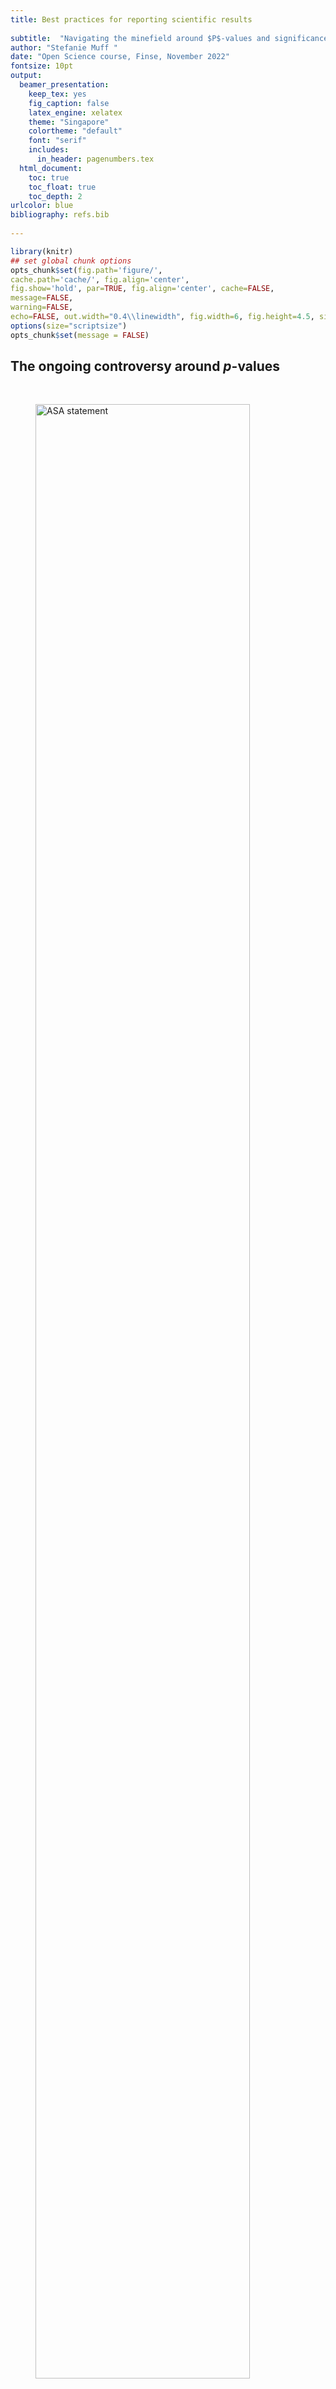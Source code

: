 ```yaml
---
title: Best practices for reporting scientific results
  
subtitle:  "Navigating the minefield around $P$-values and significance"
author: "Stefanie Muff "
date: "Open Science course, Finse, November 2022"
fontsize: 10pt
output:
  beamer_presentation:
    keep_tex: yes
    fig_caption: false
    latex_engine: xelatex
    theme: "Singapore"
    colortheme: "default"
    font: "serif"
    includes:
      in_header: pagenumbers.tex
  html_document:
    toc: true
    toc_float: true
    toc_depth: 2
urlcolor: blue
bibliography: refs.bib
    
---
```


```r
library(knitr)
## set global chunk options
opts_chunk$set(fig.path='figure/', 
cache.path='cache/', fig.align='center', 
fig.show='hold', par=TRUE, fig.align='center', cache=FALSE, 
message=FALSE, 
warning=FALSE,
echo=FALSE, out.width="0.4\\linewidth", fig.width=6, fig.height=4.5, size="scriptsize", width=40)
options(size="scriptsize")
opts_chunk$set(message = FALSE)
```

 


## The ongoing controversy around $p$-values

$~$

\centering
![ASA statement](graphics/pvalue_circle.png){width=90%}


$~$

\flushleft
\scriptsize
[@wasserstein.lazar2016]

---

## Lots of publications in the past decades...

$~$



![nuzzo](graphics/nuzzo.png){width=50%}![Goodman 2008](graphics/dirtydozen.png){width=50%}
![Against](graphics/against_ss.png){width=50%}![Ioannidis](graphics/Ioannidis2.png){width=40%}

$~$

\scriptsize
@ioannidis2005, @goodman2008, @nuzzo2014, @amrhein.etal2019, ...

---

## $P$-values / statistical significance criticism 

$~$

$P$-value **criticism is** as **old** as statistical significance testing (1920s!). Issues:

$~$

* The sharp line $p<0.05$ is _arbitrary_.

$~$

* $P$-hacking / data dredging: Search until you find a result with $p<0.05$. 

$~$

* Publication bias: Studies with $p<0.05$ are more likely to be published than ``non-significant'' results. 

$~$

* HARKING: Hypothesizing After the Results are Known.

$~$

* Model selection using $p$-values $\rightarrow$ **model selection bias**.

---

Note: R.A. Fisher, the "inventor" of the $p$-value (1920s) didn't mean the $p$-value to be used in the way it is used today, which is: doing a single experiment and use $p<0.05$ for a conclusion.

$~$

From @goodman2016:

$~$

> Fisher used "significance" merely **to indicate that an observation was worth following up, with refutation of the null hypothesis justified only if further experiments  "rarely failed" to achieve significance**.  This is in stark contrast to the modern practice of making claims based on a single demonstration of statistical significance.
 

$~$

\pause

\centering






<!-- ---  -->



<!-- ## But wait, what is the problem with the $p$-value? -->

<!-- $~$ -->

<!-- The $p$-value is not a very intuitive concept... -->

<!-- $~$ -->

<!-- **Formal definition** -->

<!-- The $p$-value is the probability to observe a data summary (e.g., a $t$-value) that is at least as extreme as the one observed, given that the Null Hypothesis is correct. -->

<!-- $~$ -->


<!-- ```{r pValFig, fig.width=9, fig.height=4.5,out.width="9cm"} -->
<!-- par(mfrow=c(1,2)) -->

<!-- zz1 <- qnorm(0.025) -->
<!-- zz2 <- qnorm(0.975) -->
<!-- zz3 <- qnorm(0.05) -->

<!-- cord.x1 <- c(-4,seq(-4,zz1,0.01),zz1)  -->
<!-- cord.y1 <- c(0,dnorm(seq(-4,zz1,0.01)),0)  -->

<!-- cord.x2 <- c(zz2,seq(zz2,4,0.01),4)  -->
<!-- cord.y2 <- c(0,dnorm(seq(zz2,4,0.01)),0)  -->

<!-- curve(dnorm(x,0,1),-4,4,ylab="density",main="Two-sided p-value",xlab="") -->
<!-- polygon(cord.x1,cord.y1,col='gray') -->
<!-- polygon(cord.x2,cord.y2,col='gray') -->
<!-- text(-3,0.05,labels="2.5%") -->
<!-- text(3,0.05,labels="2.5%") -->

<!-- cord.x3 <- c(-4,seq(-4,zz3,0.01),zz3)  -->
<!-- cord.y3 <- c(0,dnorm(seq(-4,zz3,0.01)),0)  -->

<!-- curve(dnorm(x,0,1),-4,4,ylab="density",main="One-sided p-value",xlab="") -->
<!-- polygon(cord.x3,cord.y3,col='gray') -->
<!-- text(-3,0.05,labels="5%") -->

<!-- ``` -->


---

## Right or wrong?

$~$

Go to www.menti.com and use code 3944 9342. 

Which of these statements are right or wrong?

 
$~$

1. The $p$-value is the probability that the null hypothesis is true.

\vspace{2mm}

2. $p=0.02$ means that the alternative hypothesis is true with 98\% probability. 

\vspace{2mm}


3. The $p$-value is the type-1 error rate.

\vspace{2mm}


4. The $p$-value is the probability that the result happened by chance.

\vspace{2mm}

5. If $p>0.05$, we can conclude that there is no effect.

\vspace{2mm}

6. Two studies with $p>0.05$ and $p<0.05$ are in a conflict.

\vspace{7mm}


<!-- \pause -->

<!-- \centering -->

<!-- \textcolor{red}{Sorry, but this is all bullshit...} -->

---


## Significance thresholding is arbitrary

$~$

* Is there a significant difference between $p=0.049$ and $p=0.051$...?? 

\pause
\vspace{2mm}


> **No: ** \textcolor{red}{The difference between significant and non-significant is not necessarily significant.}

\vspace{2mm}

\pause

* Does $p>0.05$ automatically imply that a variable is unimportant or that it has no effect?

\pause
\vspace{2mm}

> **No**: \textcolor{red}{Absence of evidence is not evidence of absence} [@altman_bland1995]. \textcolor{red}{The null hypothesis cannot be proved.}

\pause
 
$~$


Reasons for large $p$-values:

* Low sample size ($\rightarrow$ low power).
* The truth is not far from the null hypothesis. 
* Collinear covariates.

---

$~$

* "Statistical significance" is often used almost synonymously with "there is an effect".

\vspace{2mm}

* But we all know: Correlation is not causation.


---

## Significance vs relevance

$~$

Paul D. Ellis in _The Essential Guide to Effect Sizes_ (2010, chapter 2):

\vspace{6mm}


> Indeed, statistical significance, which partly reflects sample size, may say nothing at all about the practical significance of a result. [....] To extract meaning from their results [...] scientists need to look beyond $p$ values
and effect sizes and **make informed judgments about what they see**.
 
\vspace{6mm}



 
 
---


\vspace{2mm}

* A low $p$-value does not automatically imply that a variable is ``important'' -- and vice versa.

\vspace{2mm}

* ``Is there an effect?'' v.s. ''How much of an effect is there?''. 

$~$

\flushleft

\centering
![](graphics/pValueEffectSize.jpg){width=50%}

\vspace{2mm}


\scriptsize

@goodman2008

\flushleft
\normalsize


$~$

**Problem:** The $p$-value blands the estimated effect size with its uncertainty.



<!-- ## Are two studies in conflict? -->

<!-- $~$ -->

<!-- * In the following example, two studies find the same effect size, but one is significant ($p=0.02$) and the other one is not ($p=0.09$). -->

<!-- $~$ -->

<!-- \centering -->
<!-- ![Effects sizes](graphics/effect_sizes.png){width=60%} -->

<!-- \scriptsize -->
<!-- @amrhein.etal2019 -->



<!-- \flushleft -->
<!-- \normalsize -->
<!-- \pause -->

<!-- \vspace{6mm} -->

<!-- * This is obviously no conflict, only the uncertainty is different. -->

<!-- \vspace{2mm} -->

<!-- * **Again:** The $p$-value blands the effect size with its uncertainty. -->


---


## Shall we abolish $p$-values?

$~$

<!-- * The journal _Basic and Applied Social Psychology_ had some years back banned $p$-values. -->

\centering
![Psychology](graphics/psycholog.png){width=60%}


\flushleft
\vspace{6mm}

* But that throws the baby out with the bath water. It's as if we would forbid trains because they cannot fly to South America...

\vspace{2mm}

* $p$-values are not "good" or "bad". They have **strengths** and **weaknesses**.


---

## What should we do then?

$~$

\centering

![](graphics/retire_significance.png){width=50%}

\scriptsize

\normalsize

$~$

\flushleft
* In many situations it is not justified to make a strict yes/no decision.\footnote{\scriptsize And we are usually not forced to! In contrast to e.g. clinical trials.}

\vspace{2mm}

* **Instead**: accumulating evidence over more and more studies.\footnote{\scriptsize That's why it is so important to publish non-significant results, too! And: the importance of meta-analyses.}





---

## A small literature review

$~$

![](graphics/reporting.png)


---



## Suggestion 1: Language matters!

\vspace{2mm}

Rewrite your results and use a _\textcolor{red}{gradual interpretation of the $p$-value}_.

\vspace{2mm}

For single (observational) studies, the following has been suggested already decades ago [@bland_1986]:

\vspace{5mm}

\centering
![](graphics/JMBland.png){width=60%}

---

![](graphics/tree_title.png){width=100%}
$~$

\centering
![](graphics/tree_figure.png){width=70%}


---

## Suggestion 2: Report effect sizes, 95% CIs, and figures

$~$ 

Ask:

\vspace{2mm}

* Is the effect size (biologically, medically, socially...) relevant?

$~$

* Which range of true effects is statistically consistent with the
observed data?  

$~$
\centering
$\rightarrow$ 95% confidence interval

$~$

$~$

\flushleft

$~$

\scriptsize 

However 

$~$



* The choice of the 95% is again somewhat arbitrary. We could also go for 90% or 99% or any other interval.

$~$


* The 95\% CI should **not be misused for simple hypothesis testing** in the sense of "Is 0 in the confidence interval or not?" -- that is just significance testing.

---

A results table from an example where I was involved [@imo.etal2018]:

\centering
![](graphics/hg_table.png){width=80%}

$~$
 

> We found very strong evidence for a positive association of mercury in urine with amalgam fillings (regression coefficient: 0.33; 95% CI: 0.24–0.42; p < 0.001).

$~$


>  We found no evidence for an association of log-transformed mercury concentrations in soil with log-transformed concentrations in urine (regression coefficient: 0.02; 95% CI: −0.06–0.10; p = 0.64).

---

A graphical description often says more than thousand words...

$~$

Do you prefer

\centering
![](graphics/weinberger_table.png){width=60%} 


---


or ... ?


\centering![](graphics/weinberger.png){width=60%}

$~$

\flushleft
\scriptsize
[@weinberger.etal2016]

---

## The interpretation of the $p$-value depends!

$~$

* Observational vs experimental study

\vspace{2mm}

* Exploratory vs confirmatory analysis 


---

## Practice in drug regulation

\vspace{4mm}

Clinical trials (CTs) for **drug approval** underlie strict requirements -- since decades. 

$~$

* CTs are **randomized controlled trials**.

\vspace{2mm}

* **Study protocols** that are published even before any patient is treated.

\vspace{2mm}

* **Preregistration** of study protocols and analysis plans.

\vspace{2mm}

* **Two Trials Rule**: 

$~$

> \textcolor{orange}{"at least two adequate and well-controlled studies,
each convincing on its own, to establish effectiveness."}

<!-- At least two subsequent studies with $p< 0.025$ (one-sided test, since direction of effect is known). -->

$~$

$~$



---


$~$

* Clinical trials are _experimental_ and _confirmatory_, and there are very strict regulations.

$~$
  
   > \textcolor{orange}{$\rightarrow$ We can draw a causal conclusion.}


\vspace{4mm}


* On the other hand, in Ecology: (Often) observational studies, lots of researchers degrees of freedom, usually no preregistration, exploratory data analysis, no study protocols, model selection,...
  
  $~$
  
   > \textcolor{orange}{$\rightarrow$ We are mostly detecting correlations.}

$~$


---

# Exercise

$~$

* Work in teams of 2-3 and choose one of the papers I will give you. 

$~$

* Check how the authors reported their results.

$~$


* Make concrete suggestions (e.g., example sentences) how the authors could have better presented their results. 

$~$

The material can be found here:

https://github.com/stefaniemuff/statlearning/tree/master/OpenScience

---

# "Homework"

$~$

I recommend you to read the following short articles (you find the pdfs on the literature list):

$~$

* Scientists rise up against statistical significance (2019). Amrhein et al., _Nature_, 567, p.\ 305--307, https://doi.org/10.1038/d41586-019-00857-9

\vspace{2mm}

*  The ASA statement on $p$-values: context, process, and purpose (2016). Wasserstein and Lazar, _The American Statistician_, 70:2, 129-133, https://doi.org/10.1080/00031305.2016.1154108


\vspace{2mm}


* Rewriting results sections in the language of evidence (2022). Muff et al., _Trends in Ecology and Evolution_, 37, 203--210, https://doi.org/10.1016/j.tree.2021.10.009

---

# References

\scriptsize
